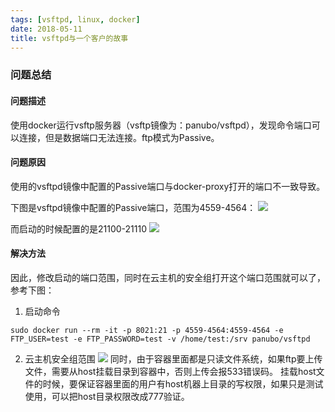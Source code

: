 ```yaml
---
tags: [vsftpd, linux, docker]
date: 2018-05-11
title: vsftpd与一个客户的故事
---
```


### 问题总结

#### 问题描述

使用docker运行vsftp服务器（vsftp镜像为：panubo/vsftpd），发现命令端口可以连接，但是数据端口无法连接。ftp模式为Passive。

#### 问题原因

使用的vsftpd镜像中配置的Passive端口与docker-proxy打开的端口不一致导致。

下图是vsftpd镜像中配置的Passive端口，范围为4559-4564：
![](/15-Hours/_image/docker-vsftpd-01.png)

而启动的时候配置的是21100-21110
![](/15-Hours/_image/docker-vsftpd-02.png)

#### 解决方法

因此，修改启动的端口范围，同时在云主机的安全组打开这个端口范围就可以了，参考下图：

1. 启动命令

```
sudo docker run --rm -it -p 8021:21 -p 4559-4564:4559-4564 -e FTP_USER=test -e FTP_PASSWORD=test -v /home/test:/srv panubo/vsftpd
```

2. 云主机安全组范围
   ![](/15-Hours/_image/docker-vsftpd-03.png)
   同时，由于容器里面都是只读文件系统，如果ftp要上传文件，需要从host挂载目录到容器中，否则上传会报533错误码。
   挂载host文件的时候，要保证容器里面的用户有host机器上目录的写权限，如果只是测试使用，可以把host目录权限改成777验证。
